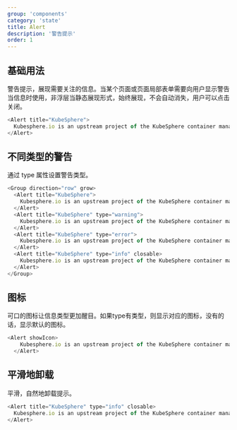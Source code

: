 ```yaml
---
group: 'components'
category: 'state'
title: Alert
description: '警告提示'
order: 1
---
```


## 基础用法

警告提示，展现需要关注的信息。当某个页面或页面局部表单需要向用户显示警告当信息时使用，非浮层当静态展现形式，始终展现，不会自动消失，用户可以点击关闭。

```js live=true
<Alert title="KubeSphere">
  Kubesphere.io is an upstream project of the KubeSphere container management platform.
</Alert>
```

## 不同类型的警告

通过 type 属性设置警告类型。

```js live=true
<Group direction="row" grow>
  <Alert title="KubeSphere">
    Kubesphere.io is an upstream project of the KubeSphere container management platform.
  </Alert>
  <Alert title="KubeSphere" type="warning">
    Kubesphere.io is an upstream project of the KubeSphere container management platform.
  </Alert>
  <Alert title="KubeSphere" type="error">
    Kubesphere.io is an upstream project of the KubeSphere container management platform.
  </Alert>
  <Alert title="KubeSphere" type="info" closable>
    Kubesphere.io is an upstream project of the KubeSphere container management platform.
  </Alert>
</Group>
```

## 图标

可口的图标让信息类型更加醒目。如果type有类型，则显示对应的图标，没有的话，显示默认的图标。

```js live=true
<Alert showIcon>
    Kubesphere.io is an upstream project of the KubeSphere container management platform.
  </Alert>
```

## 平滑地卸载

平滑，自然地卸载提示。

```js live=true
<Alert title="KubeSphere" type="info" closable>
  Kubesphere.io is an upstream project of the KubeSphere container management platform.
</Alert>
```
